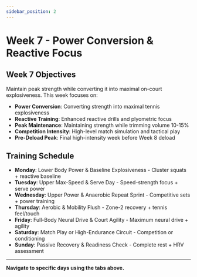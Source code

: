 ```yaml
---
sidebar_position: 2
---
```



<WorkoutNav weekNumber={7} />

# Week 7 - Power Conversion & Reactive Focus

## Week 7 Objectives

Maintain peak strength while converting it into maximal on-court explosiveness. This week focuses on:

- **Power Conversion**: Converting strength into maximal tennis explosiveness
- **Reactive Training**: Enhanced reactive drills and plyometric focus
- **Peak Maintenance**: Maintaining strength while trimming volume 10-15%
- **Competition Intensity**: High-level match simulation and tactical play
- **Pre-Deload Peak**: Final high-intensity week before Week 8 deload

## Training Schedule

- **Monday**: Lower Body Power & Baseline Explosiveness - Cluster squats + reactive baseline
- **Tuesday**: Upper Max-Speed & Serve Day - Speed-strength focus + serve power
- **Wednesday**: Upper Power & Anaerobic Repeat Sprint - Competitive sets + power training
- **Thursday**: Aerobic & Mobility Flush - Zone-2 recovery + tennis feel/touch
- **Friday**: Full-Body Neural Drive & Court Agility - Maximum neural drive + agility
- **Saturday**: Match Play or High-Endurance Circuit - Competition or conditioning
- **Sunday**: Passive Recovery & Readiness Check - Complete rest + HRV assessment

---

**Navigate to specific days using the tabs above.**

